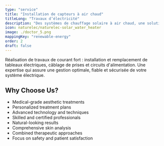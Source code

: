```yaml
---
type: "service"
title: "Installation de capteurs à air chaud"
titleLong: "Travaux d’électricité"
description: "Des systèmes de chauffage solaire à air chaud, une solution écologique et innovante pour améliorer le confort thermique de votre habitat de manière efficace et durable."
icon: naturelec/naturelec-solar_water_heater
image: ./doctor_5.png
mappingKey: "renewable-energy"
order: 2
draft: false
---
```


Réalisation de travaux de courant fort : installation et remplacement de tableaux électriques, câblage de prises et circuits d'alimentation. Une expertise qui assure une gestion optimale, fiable et sécurisée de votre système électrique.

## Why Choose Us?

- Medical-grade aesthetic treatments
- Personalized treatment plans
- Advanced technology and techniques
- Skilled and certified professionals
- Natural-looking results
- Comprehensive skin analysis
- Combined therapeutic approaches
- Focus on safety and patient satisfaction
